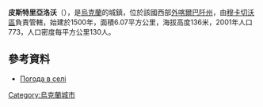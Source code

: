 {{coord|48|22|1|N|22|48|4|E|scale:100000|display=title}}

'''皮斯特里亞洛沃'''（{{lang-uk|Пістрялово}}），是[[烏克蘭|烏克蘭]]的城鎮，位於該國西部[[外喀爾巴阡州|外喀爾巴阡州]]，由[[穆卡切沃區|穆卡切沃區]]負責管轄，始建於1500年，面積6.07平方公里，海拔高度136米，2001年人口773，人口密度每平方公里130人。

==參考資料==
*[http://weather.in.ua/ua/zakarpatskaja/20735 Погода в селі ] {{Wayback|url=http://weather.in.ua/ua/zakarpatskaja/20735 |date=20161106040533 }}

{{Ukraine-geo-stub}}
[[Category:烏克蘭城市|Category:烏克蘭城市]]